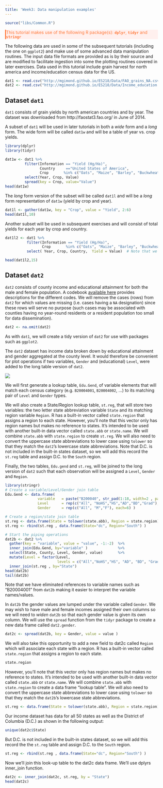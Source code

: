 ```yaml
---
title: 'Week3: Data manipulation examples'
---
```

```r
source("libs/Common.R")
```


<div style="color:#ff7535; background-color:#fff0ee ;	border-left-style: solid">
This tutorial makes use of the following R package(s): **`dplyr`**, **`tidyr`** and **`stringr`**
</div>

The following data are used in some of the subsequent tutorials (including the one on `ggplot2`) and make use of some advanced data manipulation routines. The input data file formats are provided as is by their source and are modified to facilitate ingestion into some the plotting routines covered in later exercises. Data used in this tutorial include grain harvest for north america and income/education census data for the US.

```r
dat1 <- read.csv("http://mgimond.github.io/ES218/Data/FAO_grains_NA.csv", header=TRUE)
dat2 <- read.csv("http://mgimond.github.io/ES218/Data/Income_education.csv", header=TRUE)
```

## Dataset `dat1` 

`dat1` consists of grain yields by north american countries and by year. The dataset was downloaded from http://faostat3.fao.org/ in June of 2014.

A subset of `dat1` will be used in later tutorials in both a *wide* form and a *long* form. The wide form will be called `dat1w` and will be a table of year vs. crop yields.

```r
library(dplyr)
library(tidyr)

dat1w <- dat1 %>%
         filter(Information == "Yield (Hg/Ha)", 
                Country     =="United States of America", 
                Crop       %in% c("Oats", "Maize", "Barley", "Buckwheat","Rye")) %>%
         select(Year, Crop, Value)                                          %>%
         spread(key = Crop, value="Value")
head(dat1w)
```

The *long* form version of the subset will be called `dat1l` and will be a *long* form representation of `dat1w` (yield by crop and year).

```r
dat1l <- gather(dat1w, key = "Crop", value = "Yield", 2:6)
head(dat1l,10)
```

Another subset will be used in subsequent exercises and will consist of total yields for each year by crop and country.

```r
dat1l2 <- dat1 %>%
          filter(Information == "Yield (Hg/Ha)", 
                 Crop       %in% c("Oats", "Maize", "Barley", "Buckwheat","Rye")) %>%
          select( Year, Crop, Country,  Yield = Value)  # Note that we are renaming the Value field

head(dat1l2,15)
```


## Dataset `dat2`

`dat2` consists of county income and educational attainment for both the male and female population. A codebook [available here](http://mgimond.github.io/ES218/Data/Income_education_codebook.csv) provides descriptions for the different codes. We will remove the cases (rows) from `dat2` for which values are missing (i.e. cases having a `NA` designation) since these rows will serve no purpose (such cases may be associated with counties having no year-round residents or a resident population too small for data dissemination).

```r
dat2 <- na.omit(dat2)
```

As with `dat1`, we will create a tidy version of `dat2` for use with packages such as `ggplot2`. 

The `dat2` dataset has income data broken down by educational attainment and gender aggregated at the county level. It would therefore be convenient for plot operations if two variables, `Gender` and (educational) `Level`, were added to the long table version of `dat2`.

![](img/Census_table_1.png)

We will first generate a lookup table, `Edu.Gend`, of variable elements that will match each census category (e.g. `B20004001`, `B20004002`, ...) to its matching pair of `Level` and `Gender` types. 

We will also create a State/Region lookup table, `st.reg`, that will store two variables: the two letter state abbreviation variable `State` and its matching region variable `Region`. R has a built-in vector called `state.region` that assigns a region to each state. However, you'll note that this vector only has region names but makes no reference to states. It's intended to be used with another built-in data vector called `state.abb` or `state.name`. We will combine `state.abb` with `state.region` to create `st.reg`. We will also need to convert the uppercase state abbreviations to lower case using `tolower` so that they match the `dat2`'s lowercase state abbreviations. Note that  D.C. is not included in the built-in states dataset, so we will add this record the `st.reg` table and assign D.C. to the `South` region.

Finally, the two tables, `Edu.gend` and `st.reg`, will be joined to the long version of `dat2` such that each observation will be assigned a `Level`, `Gender` and `Region`.

```r
library(stringr)
# Create a variable/Level/Gender join table
Edu.Gend <- data.frame( 
               variable   = paste("B200040", str_pad(1:18, width=2 , pad="0"),sep="" ),
               Level      = rep(c("All", "NoHS","HS","AD","BD","Grad"), times=3),
               Gender     = rep(c("All", "M","F"), each=6) )

# Create a region/state join table
st.reg <- data.frame(State = tolower(state.abb), Region = state.region)
st.reg <- rbind(st.reg , data.frame(State="dc", Region="South") )

# Start the piping operations
dat2b <- dat2 %>%
  gather(key = "variable", value = "value", -1:-2)  %>%
  inner_join(Edu.Gend, by="variable" )              %>%
  select(State, County, Level, Gender, value)       %>%
  mutate(Level = factor(Level, 
                        levels = c("All","NoHS","HS", "AD", "BD", "Grad"))) %>%
  inner_join(st.reg , by="State")
head(dat2b)
tail(dat2b)
```

Note that we have eliminated references to variable names such as "B20004001" from `dat2b` making it easier to interpret the variable names/values.

In `dat2b` the gender values are lumped under the variable called `Gender`. We may wish to have male and female incomes assigned their own columns so we will need to *widen* `dat2b` so that each gender value is given its own column. We will use the `spread` function from the `tidyr` package to create a new data frame called `dat2.gender`.

```r
dat2c <- spread(dat2b, key = Gender, value = value )
```

We will also take this opportunity to add a new field to dat2c called `Region` which will associate each state with a region. R has a built-in vector called `state.region` that assigns a region to each state.

```r
state.region
```

However, you’ll note that this vector only has region names but makes no reference to states. It’s intended to be used with another built-in data vector called `state.abb` or `state.name`. We will combine `state.abb` with `state.region` to create a data frame “lookup table”. We will also need to convert the uppercase state abbreviations to lower case using `tolower` so that they match the `dat2b`’s lowercase state abbreviations.

```r
st.reg <- data.frame(State = tolower(state.abb), Region = state.region)
```

Our income dataset has data for all 50 states as well as the District of Columbia (D.C.) as shown in the following output:

```r
unique(dat2c$State)
```

But D.C. is not included in the built-in states dataset, so we will add this record the the `st.reg` table and assign D.C. to the `South` region.

```r
st.reg <- rbind(st.reg , data.frame(State="dc", Region="South") )
```

Now we’ll join this look-up table to the dat2c data frame. We’ll use dplyrs inner_join function.

```r
dat2c <- inner_join(dat2c, st.reg, by = "State")
head(dat2c)
```





